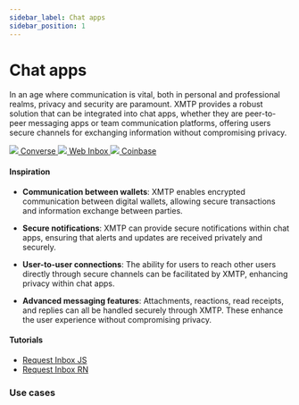 ```yaml
---
sidebar_label: Chat apps
sidebar_position: 1
---
```



# Chat apps

In an age where communication is vital, both in personal and professional realms, privacy and security are paramount. XMTP provides a robust solution that can be integrated into chat apps, whether they are peer-to-peer messaging apps or team communication platforms, offering users secure channels for exchanging information without compromising privacy.

<div class="chain-list white">
  <a href="https://getconverse.app" class="chain-item">
    <img src={converse} />
    <span>Converse</span>
  </a>
  <a href="https://xmtp.chat/" class="chain-item">
    <img src={webinbox} />
    <span>Web Inbox</span>
  </a>
  <a href="https://www.coinbase.com/wallet" class="chain-item">
    <img src={cb} />
    <span>Coinbase</span>
  </a>
</div>

#### Inspiration

- **Communication between wallets**: XMTP enables encrypted communication between digital wallets, allowing secure transactions and information exchange between parties.

- **Secure notifications**: XMTP can provide secure notifications within chat apps, ensuring that alerts and updates are received privately and securely.

- **User-to-user connections**: The ability for users to reach other users directly through secure channels can be facilitated by XMTP, enhancing privacy within chat apps.

- **Advanced messaging features**: Attachments, reactions, read receipts, and replies can all be handled securely through XMTP. These enhance the user experience without compromising privacy.

#### Tutorials

- [Request Inbox JS](/docs/tutorials/portable-consent/request-inbox)
- [Request Inbox RN](/docs/tutorials/portable-consent/request-inbox-rn)

### Use cases


<Usecases />
